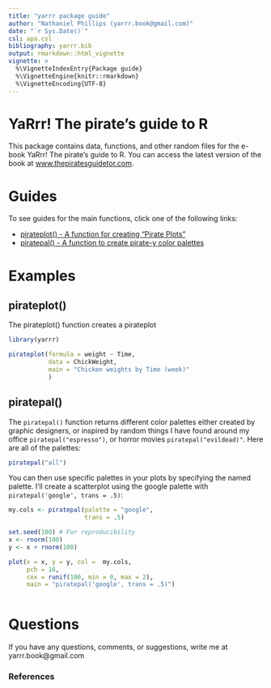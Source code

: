 ```yaml
---
title: "yarrr package guide"
author: "Nathaniel Phillips (yarrr.book@gmail.com)"
date: "`r Sys.Date()`"
csl: apa.csl
bibliography: yarrr.bib
output: rmarkdown::html_vignette
vignette: >
  %\VignetteIndexEntry{Package guide}
  %\VignetteEngine{knitr::rmarkdown}
  %\VignetteEncoding{UTF-8}
---
```


# YaRrr! The pirate's guide to R

This package contains data, functions, and other random files for the e-book YaRrr! The pirate's guide to R. You can access the latest version of the book at [www.thepiratesguidetor.com](www.thepiratesguidetor.com).


# Guides

To see guides for the main functions, click one of the following links:

- [pirateplot() - A function for creating "Pirate Plots"](pirateplot.html)
- [piratepal() - A function to create pirate-y color palettes](piratepal.html)

# Examples

## pirateplot()

The pirateplot() function creates a pirateplot

```r
library(yarrr)
```

```r
pirateplot(formula = weight ~ Time,
           data = ChickWeight,
           main = "Chicken weights by Time (week)"
           )
```

## piratepal()

The `piratepal()` function returns different color palettes either created by graphic designers, or inspired by random things I have found around my office `piratepal("espresso")`, or horror movies `piratepal("evildead)"`. Here are all of the palettes:

```r
piratepal("all")
```

You can then use specific palettes in your plots by specifying the named palette. I'll create a scatterplot using the google palette with `piratepal('google', trans = .5)`:

```r

my.cols <- piratepal(palette = "google",  
                     trans = .5)

set.seed(100) # For reproducibility
x <- rnorm(100)
y <- x + rnorm(100)

plot(x = x, y = y, col =  my.cols,
     pch = 16,
     cex = runif(100, min = 0, max = 2),
     main = "piratepal('google', trans = .5)")
    
```


# Questions

If you have any questions, comments, or suggestions, write me at yarrr.book@gmail.com

### References
